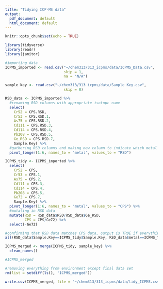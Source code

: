 ```yaml
---
title: "Tidying ICP-MS data"
output:
  pdf_document: default
  html_document: default
---
```


```r
knitr::opts_chunk$set(echo = TRUE)
```

```r
library(tidyverse)
library(readr)
library(janitor)
```

```r
#importing data
ICPMS_imported <- read.csv("~/chem313/313_icpms/data/ICPMS_Data.csv", 
                           skip = 1,
                           na = "N/A")

sample_key <- read.csv("~/chem313/313_icpms/data/Sample_Key.csv", 
                           skip = 0)


```
```r
RSD_data <- ICPMS_imported %>%
  #renaming RSD columns with appropriate isotope name
  select(
    Cr52 = CPS.RSD,
    Cr53 = CPS.RSD.1,
    As75 = CPS.RSD.2,
    Cd111 = CPS.RSD.3,
    Cd114 = CPS.RSD.4,
    Pb208 = CPS.RSD.5,
    Ge_RSD = CPS.RSD.7,
    Sample.Key) %>%
  #gathering RSD columns and making new column to indicate which metal corresponds to which RSD
  pivot_longer(1:6, names_to = "metal", values_to = "RSD")
```

```r
ICPMS_tidy <- ICPMS_imported %>%
  select(
    Cr52 = CPS,
    Cr53 = CPS.1,
    As75 = CPS.2,
    Cd111 = CPS.3,
    Cd114 = CPS.4,
    Pb208 = CPS.5,
    Ge72 = CPS.7,
    Sample.Key) %>%
  pivot_longer(1:6, names_to = "metal", values_to = "CPS") %>%
  #mutating in RSD data
  mutate(RSD = RSD_data$RSD/RSD_data$Ge_RSD,
         CPS = CPS/Ge72) %>%
  select(-Ge72)

#confirming that RSD data matches CPS data, output is TRUE if everything matches
all(RSD_data$Sample.Key==ICPMS_tidy$Sample.Key, RSD_data$metal==ICPMS_tidy$metal)
```

```r
ICPMS_merged <- merge(ICPMS_tidy, sample_key) %>%
  clean_names()

#ICPMS_merged 
```


```r
#removing everything from environment except final data set
rm(list = setdiff(ls(), "ICPMS_merged"))
```

```r
write.csv(ICPMS_merged, file = "~/chem313/313_icpms/data/tidy_ICPMS.csv")

```


